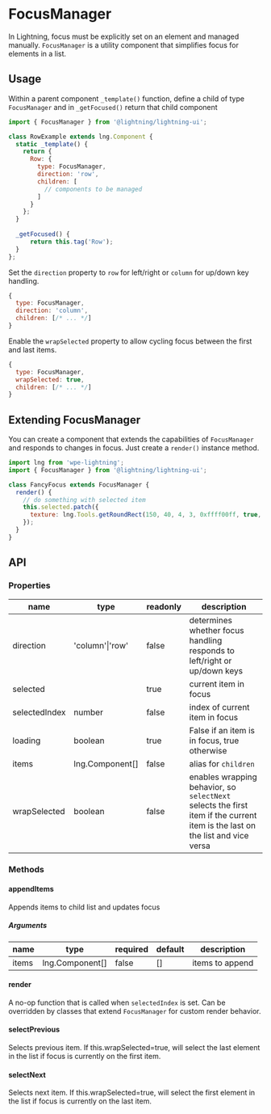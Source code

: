 
# FocusManager

In Lightning, focus must be explicitly set on an element and managed manually. `FocusManager` is a utility component that simplifies focus for elements in a list.

## Usage

Within a parent component `_template()` function, define a child of type `FocusManager` and in `_getFocused()` return that child component 

```js
import { FocusManager } from '@lightning/lightning-ui';

class RowExample extends lng.Component {
  static _template() {
    return {
      Row: {
        type: FocusManager,
        direction: 'row',
        children: [
          // components to be managed
        ]
      }
    };
  }
  
  _getFocused() {
      return this.tag('Row');
  }
};
```

<Preview>
  <Story id="focusmanager--rows" />
</Preview>

Set the `direction` property to `row` for left/right or `column` for up/down key handling.

```js
{
  type: FocusManager,
  direction: 'column',
  children: [/* ... */]
}
```

<Preview>
  <Story id="focusmanager--columns" />
</Preview>

Enable the `wrapSelected` property to allow cycling focus between the first and last items.

```js
{
  type: FocusManager,
  wrapSelected: true,
  children: [/* ... */]
}
```

<Preview>
  <Story id="focusmanager--wrap-selected" />
</Preview>

## Extending FocusManager

You can create a component that extends the capabilities of `FocusManager` and responds to changes in focus. Just create a `render()` instance method.

```js
import lng from 'wpe-lightning';
import { FocusManager } from '@lightning/lightning-ui';

class FancyFocus extends FocusManager {
  render() {
    // do something with selected item
    this.selected.patch({
      texture: lng.Tools.getRoundRect(150, 40, 4, 3, 0xffff00ff, true, 0xff00ffff)
    });
  }
}
```

<Preview>
  <Story id="focusmanager--extended-component" />
</Preview>

## API

### Properties

name|type|readonly|description
--|--|--|--
direction|'column'\|'row'|false|determines whether focus handling responds to left/right or up/down keys
selected|<DocsLink id="lng.Component" />|true|current item in focus
selectedIndex|number|false|index of current item in focus
loading|boolean|true|False if an item is in focus, true otherwise
items|<DocsLink id="lng.Component">lng.Component[]</DocsLink>|false|alias for `children`
wrapSelected|boolean|false|enables wrapping behavior, so `selectNext` selects the first item if the current item is the last on the list and vice versa

### Methods

#### appendItems

Appends items to child list and updates focus

##### Arguments

name|type|required|default|description
--|--|--|--|--
items|<DocsLink id="lng.Component">lng.Component[]</DocsLink>|false|[]|items to append

#### render

A no-op function that is called when `selectedIndex` is set. Can be overridden by classes that extend `FocusManager` for custom render behavior.

#### selectPrevious

Selects previous item. If this.wrapSelected=true, will select the last element in the list if focus is currently on the first item.

#### selectNext

Selects next item. If this.wrapSelected=true, will select the first element in the list if focus is currently on the last item.